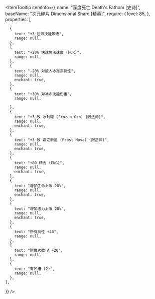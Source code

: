 
<ItemTooltip
  itemInfo={{
    name: "深度死亡 Death's Fathom [史诗]",
    baseName: "次元碎片 Dimensional Shard [精英]",
    require: {
      level: 85,
    },
    properties: [

      {
        text: "+3 法师技能等级",
        range: null,
      },
      {
        text: "+20% 快速施法速度 (FCR)",
        range: null,
      },
      {
        text: "-20% 对敌人冰冻系抗性",
        range: null,
        enchant: true,
      },
      {
        text: "+30% 对冰冻技能伤害",
        range: null,

      },
      {
        text: "+3 致 冰封球 (Frozen Orb) (限法师)",
        range: null,
        enchant: true,
      },
      {
        text: "+3 致 霜之新星 (Frost Nova) (限法师)",
        range: null,
        enchant: true,
      },
      {
        text: "+80 精力 (ENG)",
        range: null,
        enchant: true,
      },
      {
        text: "增加生命上限 20%",
        range: null,
        enchant: true,
      },
      {
        text: "增加法力上限 20%",
        range: null,
        enchant: true,
      },
      {
        text: "所有抗性 +40",
        range: null,
      },
      {
        text: "附魔次数 A +20",
        range: null,
      },
      {
        text: "有凹槽 (2)",
        range: null,
      },
    ],

}}
/>
